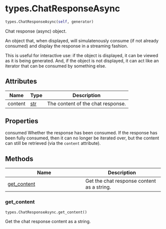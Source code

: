 # types.ChatResponseAsync { #chatlas.types.ChatResponseAsync }

```python
types.ChatResponseAsync(self, generator)
```

Chat response (async) object.

An object that, when displayed, will simulatenously consume (if not
already consumed) and display the response in a streaming fashion.

This is useful for interactive use: if the object is displayed, it can
be viewed as it is being generated. And, if the object is not displayed,
it can act like an iterator that can be consumed by something else.

## Attributes {.doc-section .doc-section-attributes}

| Name    | Type         | Description                       |
|---------|--------------|-----------------------------------|
| content | [str](`str`) | The content of the chat response. |

## Properties {.doc-section .doc-section-properties}

consumed
    Whether the response has been consumed. If the response has been fully
    consumed, then it can no longer be iterated over, but the content can
    still be retrieved (via the `content` attribute).

## Methods

| Name | Description |
| --- | --- |
| [get_content](#chatlas.types.ChatResponseAsync.get_content) | Get the chat response content as a string. |

### get_content { #chatlas.types.ChatResponseAsync.get_content }

```python
types.ChatResponseAsync.get_content()
```

Get the chat response content as a string.